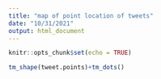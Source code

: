 ```yaml
---
title: "map of point location of tweets"
date: "10/31/2021"
output: html_document
---
```


```r
knitr::opts_chunk$set(echo = TRUE)
```

```r
tm_shape(tweet.points)+tm_dots()
```